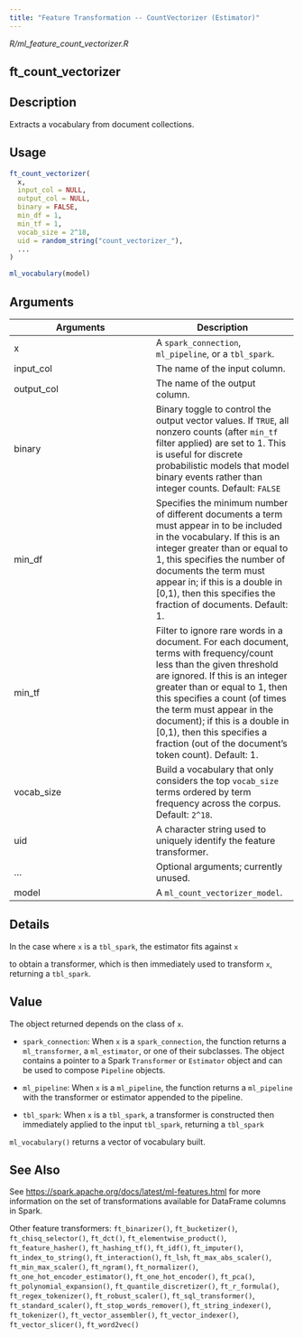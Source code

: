 ```yaml
---
title: "Feature Transformation -- CountVectorizer (Estimator)"
---
```


*R/ml_feature_count_vectorizer.R*

## ft_count_vectorizer

## Description
Extracts a vocabulary from document collections. 


## Usage
```r
ft_count_vectorizer( 
  x, 
  input_col = NULL, 
  output_col = NULL, 
  binary = FALSE, 
  min_df = 1, 
  min_tf = 1, 
  vocab_size = 2^18, 
  uid = random_string("count_vectorizer_"), 
  ... 
) 

ml_vocabulary(model) 
```

## Arguments
|Arguments|Description|
|---|---|
| x | A `spark_connection`, `ml_pipeline`, or a `tbl_spark`. |
| input_col | The name of the input column. |
| output_col | The name of the output column. |
| binary | Binary toggle to control the output vector values. If `TRUE`, all nonzero counts (after `min_tf` filter applied) are set to 1. This is useful for discrete probabilistic models that  model binary events rather than integer counts. Default: `FALSE` |
| min_df | Specifies the minimum number of different documents a term must appear in to be included in the vocabulary. If this is an integer greater than or equal to 1, this specifies the number of documents the term must appear in; if this is a double in [0,1), then this specifies the fraction of documents. Default: 1. |
| min_tf | Filter to ignore rare words in a document. For each document, terms with frequency/count less than the given threshold are ignored. If this is an integer greater than or equal to 1, then this specifies a count (of times the term must appear in the document); if this is a double in [0,1), then this specifies a fraction (out of the document's token count). Default: 1. |
| vocab_size | Build a vocabulary that only considers the top `vocab_size` terms ordered by term frequency across the corpus. Default: `2^18`. |
| uid | A character string used to uniquely identify the feature transformer. |
| ... | Optional arguments; currently unused. |
| model | A `ml_count_vectorizer_model`. |

## Details

In the case where `x` is a `tbl_spark`, the estimator fits against `x`

  to obtain a transformer, which is then immediately used to transform `x`, returning a `tbl_spark`. 


## Value

The object returned depends on the class of `x`. 

  

- `spark_connection`: When `x` is a `spark_connection`, the function returns a `ml_transformer`,   a `ml_estimator`, or one of their subclasses. The object contains a pointer to   a Spark `Transformer` or `Estimator` object and can be used to compose   `Pipeline` objects. 

  

- `ml_pipeline`: When `x` is a `ml_pipeline`, the function returns a `ml_pipeline` with   the transformer or estimator appended to the pipeline. 

  

- `tbl_spark`: When `x` is a `tbl_spark`, a transformer is constructed then   immediately applied to the input `tbl_spark`, returning a `tbl_spark`

`ml_vocabulary()` returns a vector of vocabulary built. 



## See Also

See [https://spark.apache.org/docs/latest/ml-features.html](https://spark.apache.org/docs/latest/ml-features.html) for   more information on the set of transformations available for DataFrame   columns in Spark. 

Other feature transformers:  `ft_binarizer()`, `ft_bucketizer()`, `ft_chisq_selector()`, `ft_dct()`, `ft_elementwise_product()`, `ft_feature_hasher()`, `ft_hashing_tf()`, `ft_idf()`, `ft_imputer()`, `ft_index_to_string()`, `ft_interaction()`, `ft_lsh`, `ft_max_abs_scaler()`, `ft_min_max_scaler()`, `ft_ngram()`, `ft_normalizer()`, `ft_one_hot_encoder_estimator()`, `ft_one_hot_encoder()`, `ft_pca()`, `ft_polynomial_expansion()`, `ft_quantile_discretizer()`, `ft_r_formula()`, `ft_regex_tokenizer()`, `ft_robust_scaler()`, `ft_sql_transformer()`, `ft_standard_scaler()`, `ft_stop_words_remover()`, `ft_string_indexer()`, `ft_tokenizer()`, `ft_vector_assembler()`, `ft_vector_indexer()`, `ft_vector_slicer()`, `ft_word2vec()`

